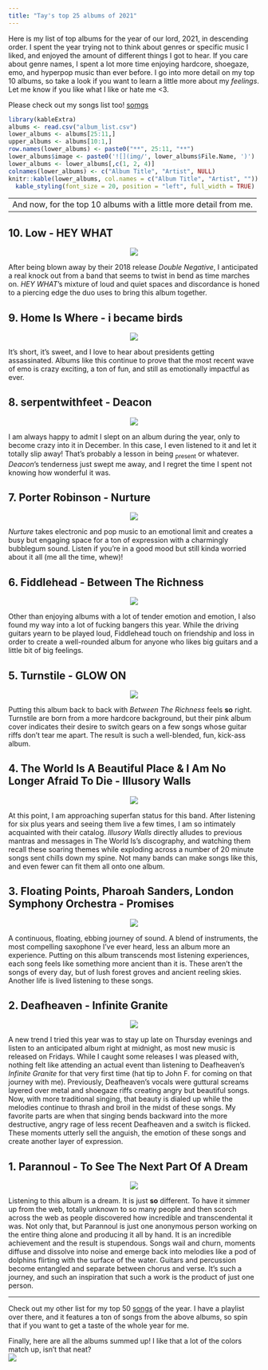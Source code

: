 ```yaml
---
title: "Tay's top 25 albums of 2021"
---
```


Here is my list of top albums for the year of our lord, 2021, in descending order. I spent the year trying not to think about genres or specific music I liked, and enjoyed the amount of different things I got to hear. If you care about genre names, I spent a lot more time enjoying hardcore, shoegaze, emo, and hyperpop music than ever before. I go into more detail on my top 10 albums, so take a look if you want to learn a little more about my _feelings_. Let me know if you like what I like or hate me <3.

Please check out my songs list too! [somgs](songs.html)

```r
library(kableExtra)
albums <- read.csv("album_list.csv")
lower_albums <- albums[25:11,]
upper_albums <- albums[10:1,]
row.names(lower_albums) <- paste0("**", 25:11, "**")
lower_albums$image <- paste0('![](img/', lower_albums$File.Name, ')')
lower_albums <- lower_albums[,c(1, 2, 4)]
colnames(lower_albums) <- c("Album Title", "Artist", NULL)
knitr::kable(lower_albums, col.names = c("Album Title", "Artist", "")) %>%
  kable_styling(font_size = 20, position = "left", full_width = TRUE)
```
---  
And now, for the top 10 albums with a little more detail from me.  
---  

## 10. Low - HEY WHAT
<center>
![](img/low.webp)
</center>  
After being blown away by their 2018 release _Double Negative_, I anticipated a real knock out from a band that seems to twist in bend as time marches on. _HEY WHAT_'s mixture of loud and quiet spaces and discordance is honed to a piercing edge the duo uses to bring this album together.  
  
## 9. Home Is Where - i became birds
<center>
![](img/home.webp)
</center>
It's short, it's sweet, and I love to hear about presidents getting assassinated. Albums like this continue to prove that the most recent wave of emo is crazy exciting, a ton of fun, and still as emotionally impactful as ever.  
  
## 8. serpentwithfeet - Deacon
<center>
![](img/serpent.webp)
</center>
I am always happy to admit I slept on an album during the year, only to become crazy into it in December. In this case, I even listened to it and let it totally slip away! That's probably a lesson in being ~present~ or whatever. _Deacon_'s tenderness just swept me away, and I regret the time I spent not knowing how wonderful it was.    
  
## 7. Porter Robinson - Nurture
<center>
![](img/porter.webp)
</center>
_Nurture_ takes electronic and pop music to an emotional limit and creates a busy but engaging space for a ton of expression with a charmingly bubblegum sound. Listen if you're in a good mood but still kinda worried about it all (me all the time, whew)!  
  
## 6. Fiddlehead - Between The Richness
<center>
![](img/fiddlehead.webp)
</center>
Other than enjoying albums with a lot of tender emotion and emotion, I also found my way into a lot of fucking bangers this year. While the driving guitars yearn to be played loud, Fiddlehead touch on friendship and loss in order to create a well-rounded album for anyone who likes big guitars and a little bit of big feelings.  
  
## 5. Turnstile - GLOW ON
<center>
![](img/turnstile.webp)
</center>
Putting this album back to back with _Between The Richness_ feels **so** right. Turnstile are born from a more hardcore background, but their pink album cover indicates their desire to switch gears on a few songs whose guitar riffs don't tear me apart. The result is such a well-blended, fun, kick-ass album.  
  
## 4. The World Is A Beautiful Place & I Am No Longer Afraid To Die - Illusory Walls
<center>
![](img/theworld.webp)
</center>
At this point, I am approaching superfan status for this band. After listening for six plus years and seeing them live a few times, I am so intimately acquainted with their catalog. _Illusory Walls_ directly alludes to previous mantras and messages in The World Is's discography, and watching them recall these soaring themes while exploding across a number of 20 minute songs sent chills down my spine. Not many bands can make songs like this, and even fewer can fit them all onto one album.  
  
## 3. Floating Points, Pharoah Sanders, London Symphony Orchestra - Promises
<center>
![](img/pharoah.webp)
</center>
A continuous, floating, ebbing journey of sound. A blend of instruments, the most compelling saxophone I've ever heard, less an album more an experience. Putting on this album transcends most listening experiences, each song feels like something more ancient than it is. These aren't the songs of every day, but of lush forest groves and ancient reeling skies. Another life is lived listening to these songs.  
  
## 2. Deafheaven - Infinite Granite
<center>
![](img/deafheaven.webp)
</center>
A new trend I tried this year was to stay up late on Thursday evenings and listen to an anticipated album right at midnight, as most new music is released on Fridays. While I caught some releases I was pleased with, nothing felt like attending an actual event than listening to Deafheaven's _Infinite Granite_ for that very first time (hat tip to John F. for coming on that journey with me). Previously, Deafheaven's vocals were guttural screams layered over metal and shoegaze riffs creating angry but beautiful songs. Now, with more traditional singing, that beauty is dialed up while the melodies continue to thrash and broil in the midst of these songs. My favorite parts are when that singing bends backward into the more destructive, angry rage of less recent Deafheaven and a switch is flicked. These moments utterly sell the anguish, the emotion of these songs and create another layer of expression.  
  
## 1. Parannoul - To See The Next Part Of A Dream
<center>
![](img/parannoul.webp)
</center>
Listening to this album is a dream. It is just **so** different. To have it simmer up from the web, totally unknown to so many people and then scorch across the web as people discovered how incredible and transcendental it was. Not only that, but Parannoul is just one anonymous person working on the entire thing alone and producing it all by hand. It is an incredible achievement and the result is stupendous. Songs wail and churn, moments diffuse and dissolve into noise and emerge back into melodies like a pod of dolphins flirting with the surface of the water. Guitars and percussion become entangled and separate between chorus and verse. It's such a journey, and such an inspiration that such a work is the product of just one person.  

---

Check out my other list for my top 50 [songs](songs.html) of the year. I have a playlist over there, and it features a ton of songs from the above albums, so spin that if you want to get a taste of the whole year for me.  

Finally, here are all the albums summed up! I like that a lot of the colors match up, isn't that neat?  
![](img/album_grid.png)
